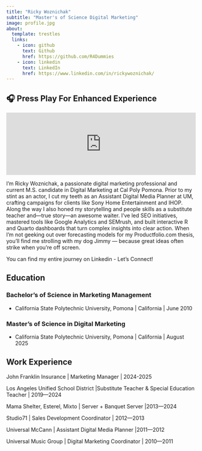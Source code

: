```yaml
---
title: "Ricky Woznichak"
subtitle: "Master's of Science Digital Marketing"
image: profile.jpg
about: 
  template: trestles
  links:
    - icon: github
      text: Github
      href: https://github.com/R4Dummies
    - icon: linkedin
      text: LinkedIn
      href: https://www.linkedin.com/in/rickywoznichak/
---
```


## 🎧 Press Play For Enhanced Experience

<iframe 
  width="100%" 
  height="166" 
  scrolling="no" 
  frameborder="no" 
  allow="autoplay" 
  src="https://w.soundcloud.com/player/?url=https%3A//soundcloud.com/steveangello/paradiso%3Fin%3Djoannasanford%2Fsets%2Ftron&color=%23ff5500&inverse=false&auto_play=false&show_user=true">
</iframe>


I’m Ricky Woznichak, a passionate digital marketing professional and current M.S. candidate in Digital Marketing at Cal Poly Pomona. Prior to my stint as an actor, I cut my teeth as an Assistant Digital Media Planner at UM, crafting campaigns for clients like Sony Home Entertainment and IHOP. Along the way I also honed my storytelling and people skills as a substitute teacher and—true story—an awesome waiter. I’ve led SEO initiatives, mastered tools like Google Analytics and SEMrush, and built interactive R and Quarto dashboards that turn complex insights into clear action. When I’m not geeking out over forecasting models for my Productfolio.com thesis, you’ll find me strolling with my dog Jimmy — because great ideas often strike when you’re off screen.

You can find my entire journey on Linkedin - Let's Connect! 

## Education

### Bachelor's of Science in Marketing Management

-   California State Polytechnic University, Pomona \| California \| June 2010

### Master's of Science in Digital Marketing

-   California State Polytechnic University, Pomona \| California \| August 2025

## Work Experience

John Franklin Insurance \| Marketing Manager \| 2024-2025

Los Angeles Unified School District \|Substitute Teacher & Special Education Teacher \| 2019—2024

Mama Shelter, Esterel, Mixto \| Server + Banquet Server \|2013—2024

Studio71 \| Sales Development Coordinator \| 2012—2013

Universal McCann \| Assistant Digital Media Planner \|2011—2012

Universal Music Group \| Digital Marketing Coordinator \| 2010—2011

